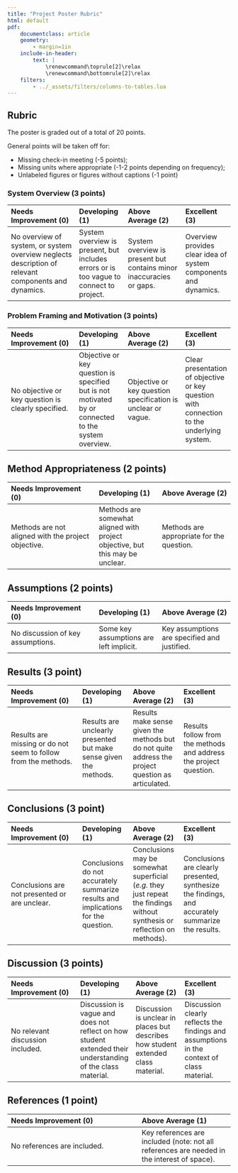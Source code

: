 ```yaml
---
title: "Project Poster Rubric"
html: default
pdf:
    documentclass: article
    geometry:
        - margin=1in  
    include-in-header:
        text: |
            \renewcommand\toprule[2]\relax
            \renewcommand\bottomrule[2]\relax
    filters:
        - ../_assets/filters/columns-to-tables.lua
---
```


## Rubric

The poster is graded out of a total of 20 points. 

General points will be taken off for:

- Missing check-in meeting (-5 points);
- Missing units where appropriate (-1-2 points depending on frequency);
- Unlabeled figures or figures without captions (-1 point)

### System Overview (3 points)

| Needs Improvement (0) | Developing (1) | Above Average (2) | Excellent (3) |
|:------------------------|:-----------------|:--------------------|:---------------|
| No overview of system, or system overview neglects description of relevant components and dynamics. | System overview is present, but includes errors or is too vague to connect to project. | System overview is present but contains minor inaccuracies or gaps. | Overview provides clear idea of system components and dynamics. | 

### Problem Framing and Motivation (3 points)

| Needs Improvement (0) | Developing (1) | Above Average (2) | Excellent (3) |
|:------------------------|:-----------------|:--------------------|:---------------|
| No objective or key question is clearly specified. | Objective or key question is specified but is not motivated by or connected to the system overview. | Objective or key question specification is unclear or vague. | Clear presentation of objective or key question with connection to the underlying system. | 

## Method Appropriateness (2 points)

| Needs Improvement (0) | Developing (1) | Above Average (2) |
|:------------------------|:-----------------|:--------------------|
| Methods are not aligned with the project objective. | Methods are somewhat aligned with project objective, but this may be unclear. | Methods are appropriate for the question. | 

## Assumptions (2 points)

| Needs Improvement (0) | Developing (1) | Above Average (2) |
|:------------------------|:-----------------|:--------------------|
| No discussion of key assumptions. | Some key assumptions are left implicit. | Key assumptions are specified and justified.  | 

## Results (3 point)

| Needs Improvement (0) | Developing (1) | Above Average (2) | Excellent (3) |
|:------------------------|:-----------------|:-----------------|:-----------------|
| Results are missing or do not seem to follow from the methods. | Results are unclearly presented but make sense given the methods. | Results make sense given the methods but do not quite address the project question as articulated. | Results follow from the methods and address the project question. |

## Conclusions (3 point)

| Needs Improvement (0) | Developing (1) | Above Average (2) | Excellent (3) |
|:------------------------|:-----------------|:-----------------|:-----------------|
| Conclusions are not presented or are unclear. | Conclusions do not accurately summarize results and implications for the question. | Conclusions may be somewhat superficial (*e.g.* they just repeat the findings without synthesis or reflection on methods). | Conclusions are clearly presented, synthesize the findings, and accurately summarize the results. |

## Discussion (3 points)

| Needs Improvement (0) | Developing (1) | Above Average (2) | Excellent (3) |
|:------------------------|:-----------------|:-----------------|:-----------------|
| No relevant discussion included. | Discussion is vague and does not reflect on how student extended their understanding of the class material. | Discussion is unclear in places but describes how student extended class material. | Discussion clearly reflects the findings and assumptions in the context of class material. |

## References (1 point)

| Needs Improvement (0) | Above Average (1) |
|:------------------------|:-----------------|
| No references are included. | Key references are included (note: not all references are needed in the interest of space). |